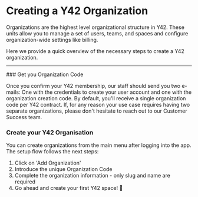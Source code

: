 
# Creating a Y42 Organization

Organizations are the highest level organizational structure in Y42. These units allow you to manage a set of users, teams, and spaces and configure organization-wide settings like billing.

Here we provide a quick overview of the necessary steps to create a Y42 organization.

---

<Steps className="">
### Get you Organization Code

Once you confirm your Y42 membership, our staff should send you two e-mails: One with the credentials to create your user account and one with the organization creation code. By default, you'll receive a single organization code per Y42 contract. If, for any reason your use case requires having two separate organizations, please don't hesitate to reach out to our Customer Success team.

### Create your Y42 Organisation

You can create organizations from the main menu after logging into the app. The setup flow follows the next steps:

1. Click on 'Add Organization'
2. Introduce the unique Organization Code
3. Complete the organization information - only slug and name are required
4. Go ahead and create your first Y42 space! 🚀

</Steps>

